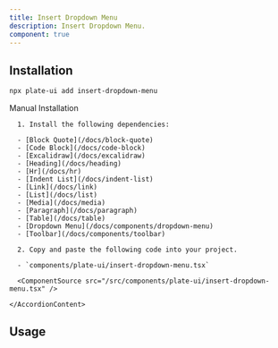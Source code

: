 ```yaml
---
title: Insert Dropdown Menu
description: Insert Dropdown Menu.
component: true
---
```


[//]: # (<ComponentExample src="/src/components/examples/PlaygroundDemo.tsx">)
[//]: # (  <PlaygroundDemo />)
[//]: # (</ComponentExample>)

## Installation

```bash
npx plate-ui add insert-dropdown-menu
```

<Accordion type="single" collapsible>
  <AccordionItem value="manual-installation">
    <AccordionTrigger>Manual Installation</AccordionTrigger>
    <AccordionContent>

      1. Install the following dependencies:

      - [Block Quote](/docs/block-quote)
      - [Code Block](/docs/code-block)
      - [Excalidraw](/docs/excalidraw)
      - [Heading](/docs/heading)
      - [Hr](/docs/hr)
      - [Indent List](/docs/indent-list)
      - [Link](/docs/link)
      - [List](/docs/list)
      - [Media](/docs/media)
      - [Paragraph](/docs/paragraph)
      - [Table](/docs/table)
      - [Dropdown Menu](/docs/components/dropdown-menu)
      - [Toolbar](/docs/components/toolbar)

      2. Copy and paste the following code into your project.

      - `components/plate-ui/insert-dropdown-menu.tsx`

      <ComponentSource src="/src/components/plate-ui/insert-dropdown-menu.tsx" />

    </AccordionContent>

  </AccordionItem>
</Accordion>

## Usage

```tsx
```

```tsx
```